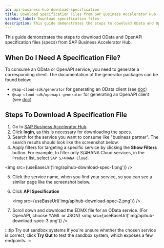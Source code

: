 ```yaml
---
id: api-business-hub-download-specification
title: Download Specification Files from SAP Business Accelerator Hub
sidebar_label: Download specification files
description: This guide demonstrates the steps to download OData and OpenAPI specification files (specs) from SAP Business Accelerator Hub.
---
```



This guide demonstrates the steps to download OData and OpenAPI specification files (specs) from SAP Business Accelerator Hub.

## When Do I Need A Specification File?

To consume an OData or OpenAPI service, you need to generate a corresponding client.
The documentation of the generator packages can be found below:

- `@sap-cloud-sdk/generator` for generating an OData client (see [doc](../features/odata/generate-odata-client.mdx))
- `@sap-cloud-sdk/openapi-generator` for generating an OpenAPI client (see [doc](../features/openapi/generate-openapi-client.mdx))

## Steps To Download A Specification File

1. Go to [SAP Business Accelerator Hub](https://api.sap.com).
2. Click **login**, as this is necessary for downloading the specs.
3. Search for the service you want to consume like "business partner". The search results should look like the screenshot below.
4. Apply filters for targeting a specific service by clicking the **Show Filters** button. For example, to filter only S/4HANA Cloud services, in the `Product` list, select `SAP S/4HANA Cloud`.

<img src={useBaseUrl('img/apihub-download-spec-1.png')} />

5. Click the service name, when you find your service, so you can see a similar page like the screenshot below.
6. Click **API Specification**

   <img src={useBaseUrl('img/apihub-download-spec-2.png')} />

7. Scroll down and download the EDMX file for an OData service. (For OpenAPI, choose YAML or JSON)
   <img src={useBaseUrl('img/apihub-download-spec-3.png')} />

:::tip Try out sandbox systems
If you're unsure whether the chosen service is correct, click **Try Out** to test the sandbox system, which exposes a few endpoints.
:::
